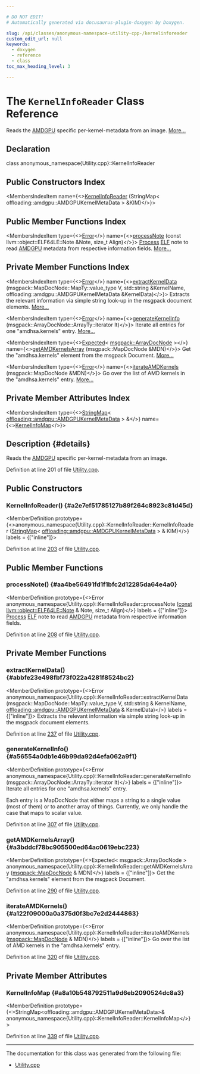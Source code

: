 ```yaml
---

# DO NOT EDIT!
# Automatically generated via docusaurus-plugin-doxygen by Doxygen.

slug: /api/classes/anonymous-namespace-utility-cpp-/kernelinforeader
custom_edit_url: null
keywords:
  - doxygen
  - reference
  - class
toc_max_heading_level: 3

---
```





# The `KernelInfoReader` Class Reference

<DoxygenPage pluginConfig={pluginConfig}>

Reads the <a href="/docs/api/namespaces/llvm/amdgpu">AMDGPU</a> specific per-kernel-metadata from an image. <a href="#details">More...</a>

## Declaration

<CodeBlock>class anonymous_namespace{Utility.cpp}::KernelInfoReader</CodeBlock>

## Public Constructors Index

<MembersIndex>

<MembersIndexItem
  name={<><a href="#a2e7ef51785127b89f264c8923c81d45d">KernelInfoReader</a> (StringMap&lt; offloading::amdgpu::AMDGPUKernelMetaData &gt; &amp;KIM)</>}>
</MembersIndexItem>

</MembersIndex>

## Public Member Functions Index

<MembersIndex>

<MembersIndexItem
  type={<><a href="/docs/api/classes/llvm/error">Error</a></>}
  name={<><a href="#aa4be56491fd1f1bfc2d12285da64e4a0">processNote</a> (const llvm::object::ELF64LE::Note &amp;Note, size&#95;t Align)</>}>
<a href="/docs/api/classes/llvm/sys/process">Process</a> <a href="/docs/api/namespaces/llvm/elf">ELF</a> note to read <a href="/docs/api/namespaces/llvm/amdgpu">AMDGPU</a> metadata from respective information fields. <a href="#aa4be56491fd1f1bfc2d12285da64e4a0">More...</a>
</MembersIndexItem>

</MembersIndex>

## Private Member Functions Index

<MembersIndex>

<MembersIndexItem
  type={<><a href="/docs/api/classes/llvm/error">Error</a></>}
  name={<><a href="#abbfe23e498fbf73f022a4281f8524bc2">extractKernelData</a> (msgpack::MapDocNode::MapTy::value&#95;type V, std::string &amp;KernelName, offloading::amdgpu::AMDGPUKernelMetaData &amp;KernelData)</>}>
Extracts the relevant information via simple string look-up in the msgpack document elements. <a href="#abbfe23e498fbf73f022a4281f8524bc2">More...</a>
</MembersIndexItem>

<MembersIndexItem
  type={<><a href="/docs/api/classes/llvm/error">Error</a></>}
  name={<><a href="#a56554a0db1e46b99da92d4efa062a9f1">generateKernelInfo</a> (msgpack::ArrayDocNode::ArrayTy::iterator It)</>}>
Iterate all entries for one &quot;amdhsa.kernels&quot; entry. <a href="#a56554a0db1e46b99da92d4efa062a9f1">More...</a>
</MembersIndexItem>

<MembersIndexItem
  type={<><a href="/docs/api/classes/llvm/expected">Expected</a>&lt; <a href="/docs/api/classes/llvm/msgpack/arraydocnode">msgpack::ArrayDocNode</a> &gt;</>}
  name={<><a href="#a3bddcf78bc905500ed64ac0619ebc223">getAMDKernelsArray</a> (msgpack::MapDocNode &amp;MDN)</>}>
Get the &quot;amdhsa.kernels&quot; element from the msgpack Document. <a href="#a3bddcf78bc905500ed64ac0619ebc223">More...</a>
</MembersIndexItem>

<MembersIndexItem
  type={<><a href="/docs/api/classes/llvm/error">Error</a></>}
  name={<><a href="#a122f09000a0a375d0f3bc7e2d2444863">iterateAMDKernels</a> (msgpack::MapDocNode &amp;MDN)</>}>
Go over the list of AMD kernels in the &quot;amdhsa.kernels&quot; entry. <a href="#a122f09000a0a375d0f3bc7e2d2444863">More...</a>
</MembersIndexItem>

</MembersIndex>

## Private Member Attributes Index

<MembersIndex>

<MembersIndexItem
  type={<><a href="/docs/api/classes/llvm/stringmap">StringMap</a>&lt; <a href="/docs/api/structs/llvm/offloading/amdgpu/amdgpukernelmetadata">offloading::amdgpu::AMDGPUKernelMetaData</a> &gt; &amp;</>}
  name={<><a href="#a8a10b548792511a9d6eb2090524dc8a3">KernelInfoMap</a></>}>
</MembersIndexItem>

</MembersIndex>

## Description {#details}

Reads the <a href="/docs/api/namespaces/llvm/amdgpu">AMDGPU</a> specific per-kernel-metadata from an image.

Definition at line 201 of file <a href="/docs/api/files/lib/lib/frontend/lib/frontend/offloading/utility-cpp">Utility.cpp</a>.

<SectionDefinition>

## Public Constructors

### KernelInfoReader() {#a2e7ef51785127b89f264c8923c81d45d}

<MemberDefinition
  prototype={<>anonymous&#95;namespace&#123;Utility.cpp&#125;::KernelInfoReader::KernelInfoReader (<a href="/docs/api/classes/llvm/stringmap">StringMap</a>&lt; <a href="/docs/api/structs/llvm/offloading/amdgpu/amdgpukernelmetadata">offloading::amdgpu::AMDGPUKernelMetaData</a> &gt; &amp; KIM)</>}
  labels = {["inline"]}>

Definition at line <a href="/docs/api/files/lib/lib/frontend/lib/frontend/offloading/utility-cpp/#l00203">203</a> of file <a href="/docs/api/files/lib/lib/frontend/lib/frontend/offloading/utility-cpp">Utility.cpp</a>.
</MemberDefinition>

</SectionDefinition>

<SectionDefinition>

## Public Member Functions

### processNote() {#aa4be56491fd1f1bfc2d12285da64e4a0}

<MemberDefinition
  prototype={<>Error anonymous&#95;namespace&#123;Utility.cpp&#125;::KernelInfoReader::processNote (<a href="/docs/api/files/lib/lib/target/lib/target/aarch64/aarch64promoteconstant-cpp/#a90f8350fecae261c25be85d38b451bff">const</a> <a href="/docs/api/structs/llvm/object/elftype/#a0c579a13ebb15ab832f64a5ad5809ded">llvm::object::ELF64LE::Note</a> &amp; Note, size&#95;t Align)</>}
  labels = {["inline"]}>
<a href="/docs/api/classes/llvm/sys/process">Process</a> <a href="/docs/api/namespaces/llvm/elf">ELF</a> note to read <a href="/docs/api/namespaces/llvm/amdgpu">AMDGPU</a> metadata from respective information fields.

Definition at line <a href="/docs/api/files/lib/lib/frontend/lib/frontend/offloading/utility-cpp/#l00208">208</a> of file <a href="/docs/api/files/lib/lib/frontend/lib/frontend/offloading/utility-cpp">Utility.cpp</a>.
</MemberDefinition>

</SectionDefinition>

<SectionDefinition>

## Private Member Functions

### extractKernelData() {#abbfe23e498fbf73f022a4281f8524bc2}

<MemberDefinition
  prototype={<>Error anonymous&#95;namespace&#123;Utility.cpp&#125;::KernelInfoReader::extractKernelData (msgpack::MapDocNode::MapTy::value&#95;type V, std::string &amp; KernelName, <a href="/docs/api/structs/llvm/offloading/amdgpu/amdgpukernelmetadata">offloading::amdgpu::AMDGPUKernelMetaData</a> &amp; KernelData)</>}
  labels = {["inline"]}>
Extracts the relevant information via simple string look-up in the msgpack document elements.

Definition at line <a href="/docs/api/files/lib/lib/frontend/lib/frontend/offloading/utility-cpp/#l00237">237</a> of file <a href="/docs/api/files/lib/lib/frontend/lib/frontend/offloading/utility-cpp">Utility.cpp</a>.
</MemberDefinition>

### generateKernelInfo() {#a56554a0db1e46b99da92d4efa062a9f1}

<MemberDefinition
  prototype={<>Error anonymous&#95;namespace&#123;Utility.cpp&#125;::KernelInfoReader::generateKernelInfo (msgpack::ArrayDocNode::ArrayTy::iterator It)</>}
  labels = {["inline"]}>
Iterate all entries for one &quot;amdhsa.kernels&quot; entry.

Each entry is a MapDocNode that either maps a string to a single value (most of them) or to another array of things. Currently, we only handle the case that maps to scalar value.

Definition at line <a href="/docs/api/files/lib/lib/frontend/lib/frontend/offloading/utility-cpp/#l00307">307</a> of file <a href="/docs/api/files/lib/lib/frontend/lib/frontend/offloading/utility-cpp">Utility.cpp</a>.
</MemberDefinition>

### getAMDKernelsArray() {#a3bddcf78bc905500ed64ac0619ebc223}

<MemberDefinition
  prototype={<>Expected&lt; msgpack::ArrayDocNode &gt; anonymous&#95;namespace&#123;Utility.cpp&#125;::KernelInfoReader::getAMDKernelsArray (<a href="/docs/api/classes/llvm/msgpack/mapdocnode">msgpack::MapDocNode</a> &amp; MDN)</>}
  labels = {["inline"]}>
Get the &quot;amdhsa.kernels&quot; element from the msgpack Document.

Definition at line <a href="/docs/api/files/lib/lib/frontend/lib/frontend/offloading/utility-cpp/#l00290">290</a> of file <a href="/docs/api/files/lib/lib/frontend/lib/frontend/offloading/utility-cpp">Utility.cpp</a>.
</MemberDefinition>

### iterateAMDKernels() {#a122f09000a0a375d0f3bc7e2d2444863}

<MemberDefinition
  prototype={<>Error anonymous&#95;namespace&#123;Utility.cpp&#125;::KernelInfoReader::iterateAMDKernels (<a href="/docs/api/classes/llvm/msgpack/mapdocnode">msgpack::MapDocNode</a> &amp; MDN)</>}
  labels = {["inline"]}>
Go over the list of AMD kernels in the &quot;amdhsa.kernels&quot; entry.

Definition at line <a href="/docs/api/files/lib/lib/frontend/lib/frontend/offloading/utility-cpp/#l00320">320</a> of file <a href="/docs/api/files/lib/lib/frontend/lib/frontend/offloading/utility-cpp">Utility.cpp</a>.
</MemberDefinition>

</SectionDefinition>

<SectionDefinition>

## Private Member Attributes

### KernelInfoMap {#a8a10b548792511a9d6eb2090524dc8a3}

<MemberDefinition
  prototype={<>StringMap&lt;offloading::amdgpu::AMDGPUKernelMetaData&gt;&amp; anonymous&#95;namespace&#123;Utility.cpp&#125;::KernelInfoReader::KernelInfoMap</>}>

Definition at line <a href="/docs/api/files/lib/lib/frontend/lib/frontend/offloading/utility-cpp/#l00339">339</a> of file <a href="/docs/api/files/lib/lib/frontend/lib/frontend/offloading/utility-cpp">Utility.cpp</a>.
</MemberDefinition>

</SectionDefinition>

<hr/>

The documentation for this class was generated from the following file:

<ul>
<li><a href="/docs/api/files/lib/lib/frontend/lib/frontend/offloading/utility-cpp">Utility.cpp</a></li>
</ul>

</DoxygenPage>
